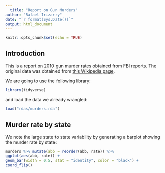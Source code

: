 ```yaml
---
  title: "Report on Gun Murders"
author: "Rafael Irizarry"
date: "`r format(Sys.Date())`"
output: html_document
---
```

  
  ```r
knitr::opts_chunk$set(echo = TRUE)
```

## Introduction

This is a report on 2010 gun murder rates obtained from FBI reports. The original data was obtained from [this Wikipedia page](https://en.wikipedia.org/wiki/Murder_in_the_United_States_by_state).

We are going to use the following library:
  
  ```r
library(tidyverse)
```

and load the data we already wrangled:
  
  ```r
load("rdas/murders.rda")
```

## Murder rate by state 

We note the large state to state variability by generating a barplot showing the murder rate by state:
  
  ```r
murders %>% mutate(abb = reorder(abb, rate)) %>%
  ggplot(aes(abb, rate)) +
  geom_bar(width = 0.5, stat = "identity", color = "black") +
  coord_flip()
```